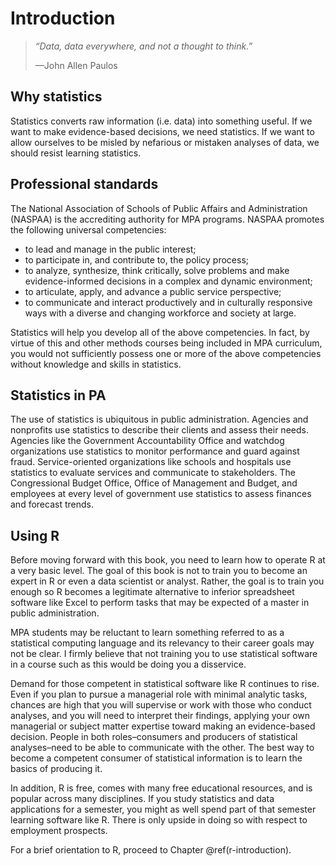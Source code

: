 # Introduction {#intro}

> *"Data, data everywhere, and not a thought to think."*
>
>---John Allen Paulos

## Why statistics

Statistics converts raw information (i.e. data) into something useful. If we want to make evidence-based decisions, we need statistics. If we want to allow ourselves to be misled by nefarious or mistaken analyses of data, we should resist learning statistics.

## Professional standards

The National Association of Schools of Public Affairs and Administration (NASPAA) is the accrediting authority for MPA programs. NASPAA promotes the following universal competencies:

- to lead and manage in the public interest;
- to participate in, and contribute to, the policy process;
- to analyze, synthesize, think critically, solve problems and make evidence-informed decisions in a complex and dynamic environment;
- to articulate, apply, and advance a public service perspective;
- to communicate and interact productively and in culturally responsive ways with a diverse and changing workforce and society at large. 

Statistics will help you develop all of the above competencies. In fact, by virtue of this and other methods courses being included in MPA curriculum, you would not sufficiently possess one or more of the above competencies without knowledge and skills in statistics.

## Statistics in PA

The use of statistics is ubiquitous in public administration. Agencies and nonprofits use statistics to describe their clients and assess their needs. Agencies like the Government Accountability Office and watchdog organizations use statistics to monitor performance and guard against fraud. Service-oriented organizations like schools and hospitals use statistics to evaluate services and communicate to stakeholders. The Congressional Budget Office, Office of Management and Budget, and employees at every level of government use statistics to assess finances and forecast trends.

## Using R
Before moving forward with this book, you need to learn how to operate R at a very basic level. The goal of this book is not to train you to become an expert in R or even a data scientist or analyst. Rather, the goal is to train you enough so R becomes a legitimate alternative to inferior spreadsheet software like Excel to perform tasks that may be expected of a master in public administration. 

MPA students may be reluctant to learn something referred to as a statistical computing language and its relevancy to their career goals may not be clear. I firmly believe that not training you to use statistical software in a course such as this would be doing you a disservice. 

Demand for those competent in statistical software like R continues to rise. Even if you plan to pursue a managerial role with minimal analytic tasks, chances are high that you will supervise or work with those who conduct analyses, and you will need to interpret their findings, applying your own managerial or subject matter expertise toward making an evidence-based decision. People in both roles--consumers and producers of statistical analyses--need to be able to communicate with the other. The best way to become a competent consumer of statistical information is to learn the basics of producing it.

In addition, R is free, comes with many free educational resources, and is popular across many disciplines. If you study statistics and data applications for a semester, you might as well spend part of that semester learning software like R. There is only upside in doing so with respect to employment prospects.

For a brief orientation to R, proceed to Chapter \@ref(r-introduction).
